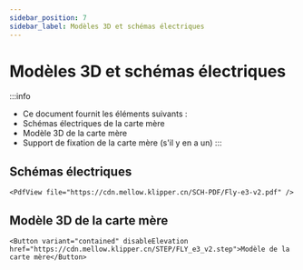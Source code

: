 ```yaml
---
sidebar_position: 7
sidebar_label: Modèles 3D et schémas électriques
---
```


# Modèles 3D et schémas électriques

:::info
* Ce document fournit les éléments suivants :
* Schémas électriques de la carte mère
* Modèle 3D de la carte mère
* Support de fixation de la carte mère (s'il y en a un)
:::

## Schémas électriques

    <PdfView file="https://cdn.mellow.klipper.cn/SCH-PDF/Fly-e3-v2.pdf" />


## Modèle 3D de la carte mère

    <Button variant="contained" disableElevation href="https://cdn.mellow.klipper.cn/STEP/FLY_e3_v2.step">Modèle de la carte mère</Button>